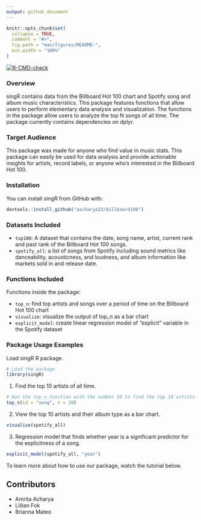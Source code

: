 ```yaml
---
output: github_document
---
```


```r
knitr::opts_chunk$set(
  collapse = TRUE,
  comment = "#>",
  fig.path = "man/figures/README-",
  out.width = "100%"
)
```


<!-- badges: start -->
  [![R-CMD-check](https://github.com/aacharya23/billboard_music/actions/workflows/R-CMD-check.yaml/badge.svg)](https://github.com/aacharya23/billboard_music/actions/workflows/R-CMD-check.yaml)
<!-- badges: end -->
 
### Overview
singR contains data from the Billboard Hot 100 chart and Spotify song and album music characteristics. This package features functions that allow users to perform elementary data analysis and visualization. The functions in the package allow users to analyze the top N songs of all time. The package currently contains dependencies on dplyr.


### Target Audience
This package was made for anyone who find value in music stats. This package can easily be used for data analysis and provide actionable insights for artists, record labels, or anyone who's interested in the Billboard Hot 100.


### Installation 

You can install singR from GitHub with: 

```r
devtools::install_github("aacharya23/billboard100")
```

### Datasets Included 
+ `top100`: A dataset that contains the date, song name, artist, current rank and past rank of the Billboard Hot 100 songs.
+ `spotify_all`: a list of songs from Spotify including sound metrics like danceability, acousticness, and loudness, and album information like markets sold in and release date. 

### Functions Included

Functions inside the package:

+ `top_n`: find top artists and songs over a period of time on the Billboard Hot 100 chart
+ `visualize`: visualize the output of top_n as a bar chart
+ `explicit_model`: create linear regression model of "explicit" variable in the Spotify dataset 

### Package Usage Examples

Load singR R package. 

```r
# Load the package 
library(singR)

```

1. Find the top 10 artists of all time. 
```r
# Run the top_n function with the number 10 to find the top 10 artists of all time 
top_n(id = "song", n = 10)

```
2. View the top 10 artists and their album type as a bar chart. 
```r
visualize(spotify_all)
```
3. Regression model that finds whether year is a significant predictor for the explicitness of a song. 
```r
explicit_model(spotify_all, "year")
```

To learn more about how to use our package, watch the tutorial below. 

## Contributors

- Amrita Acharya
- Lillian Fok
- Brianna Mateo
